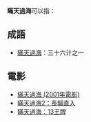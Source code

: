 '''瞞天過海'''可以指：

== 成語 ==
*[[瞞天過海|瞞天過海]]：三十六计之一

== 電影 ==
*[[瞞天過海_(2001年電影)|瞞天過海 (2001年電影)]]
*[[瞞天過海2：長驅直入|瞞天過海2：長驅直入]]
*[[瞞天過海：13王牌|瞞天過海：13王牌]]

{{disambig|Cat=四字作品消歧义}}